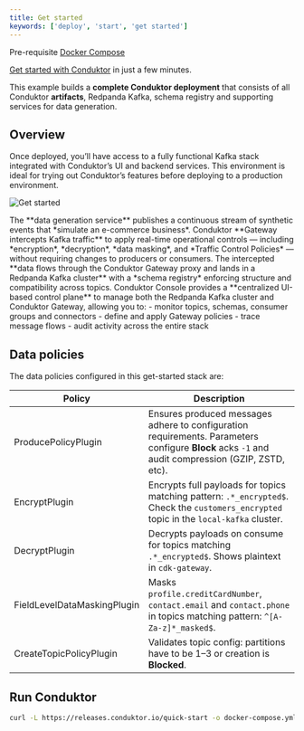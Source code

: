 ```yaml
---
title: Get started
keywords: ['deploy', 'start', 'get started']
---
```


<Info>Pre-requisite [Docker Compose](https://docs.docker.com/compose/install)</Info>

[Get started with Conduktor](https://www.conduktor.io/get-started) in just a few minutes.

This example builds a **complete Conduktor deployment** that consists of all Conduktor **artifacts**, Redpanda Kafka, schema registry and supporting services for data generation.

## Overview

Once deployed, you’ll have access to a fully functional Kafka stack integrated with Conduktor’s UI and backend services. This environment is ideal for trying out Conduktor’s features before deploying to a production environment.

![Get started](/images/get-start-overview.png)

<Steps>
   <Step> 
    The **data generation service** publishes a continuous stream of synthetic events that *simulate an e-commerce business*.
   </Step>
   <Step>
    Conduktor **Gateway intercepts Kafka traffic** to apply real-time operational controls — including *encryption*, *decryption*, *data masking*, and *Traffic Control Policies* — without requiring changes to producers or consumers.
   </Step>
   <Step>
   The intercepted **data flows through the Conduktor Gateway proxy and lands in a Redpanda Kafka cluster** with a *schema registry* enforcing structure and compatibility across topics.
   </Step>
   <Step>
   Conduktor Console provides a **centralized UI-based control plane** to manage both the Redpanda Kafka cluster and Conduktor Gateway, allowing you to:
      - monitor topics, schemas, consumer groups and connectors
      - define and apply Gateway policies
      - trace message flows
      - audit activity across the entire stack
   </Step>
</Steps>

## Data policies

The data policies configured in this get-started stack are:

| **Policy**                   | **Description**                                                                                                                                     |
|------------------------------|-----------------------------------------------------------------------------------------------------------------------------------------------------|
| ProducePolicyPlugin          | Ensures produced messages adhere to configuration requirements. Parameters configure **Block** acks `-1` and audit compression (GZIP, ZSTD, etc).   |
| EncryptPlugin                | Encrypts full payloads for topics matching pattern: `.*_encrypted$`. Check the `customers_encrypted` topic in the `local-kafka` cluster.            |
| DecryptPlugin                | Decrypts payloads on consume for topics matching `.*_encrypted$`. Shows plaintext in `cdk-gateway`.                                                 |
| FieldLevelDataMaskingPlugin  | Masks `profile.creditCardNumber`, `contact.email` and `contact.phone` in topics matching pattern: `^[A-Za-z]*_masked$`.                             |
| CreateTopicPolicyPlugin      | Validates topic config: partitions have to be 1–3 or creation is **Blocked**.                                                                       |

## Run Conduktor

```bash
curl -L https://releases.conduktor.io/quick-start -o docker-compose.yml && docker compose up -d --wait && echo "Conduktor started on http://localhost:8080"
